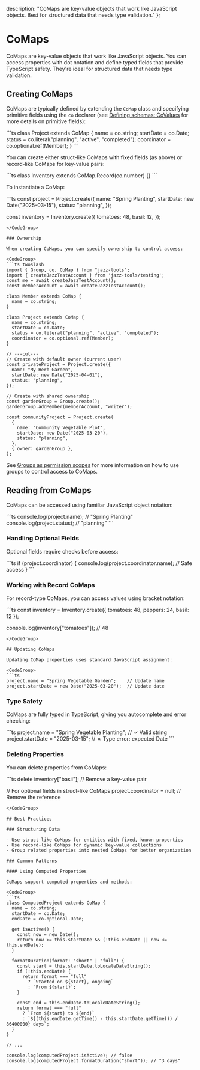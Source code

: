 
  description: "CoMaps are key-value objects that work like JavaScript objects. Best for structured data that needs type validation."
};

# CoMaps

CoMaps are key-value objects that work like JavaScript objects. You can access properties with dot notation and define typed fields that provide TypeScript safety. They're ideal for structured data that needs type validation.

## Creating CoMaps

CoMaps are typically defined by extending the `CoMap` class and specifying primitive fields using the `co` declarer (see [Defining schemas: CoValues](/docs/schemas/covalues) for more details on primitive fields):

<CodeGroup>
```ts
class Project extends CoMap {
  name = co.string;
  startDate = co.Date;
  status = co.literal("planning", "active", "completed");
  coordinator = co.optional.ref(Member);
}
```
</CodeGroup>

You can create either struct-like CoMaps with fixed fields (as above) or record-like CoMaps for key-value pairs:

<CodeGroup>
```ts
class Inventory extends CoMap.Record(co.number) {}
```
</CodeGroup>

To instantiate a CoMap:

<CodeGroup>
```ts
const project = Project.create({
  name: "Spring Planting",
  startDate: new Date("2025-03-15"),
  status: "planning",
});

const inventory = Inventory.create({
  tomatoes: 48,
  basil: 12,
});

```
</CodeGroup>

### Ownership

When creating CoMaps, you can specify ownership to control access:

<CodeGroup>
```ts twoslash
import { Group, co, CoMap } from "jazz-tools";
import { createJazzTestAccount } from 'jazz-tools/testing';
const me = await createJazzTestAccount();
const memberAccount = await createJazzTestAccount();

class Member extends CoMap {
  name = co.string;
}

class Project extends CoMap {
  name = co.string;
  startDate = co.Date;
  status = co.literal("planning", "active", "completed");
  coordinator = co.optional.ref(Member);
}

// ---cut---
// Create with default owner (current user)
const privateProject = Project.create({
  name: "My Herb Garden",
  startDate: new Date("2025-04-01"),
  status: "planning",
});

// Create with shared ownership
const gardenGroup = Group.create();
gardenGroup.addMember(memberAccount, "writer");

const communityProject = Project.create(
  {
    name: "Community Vegetable Plot",
    startDate: new Date("2025-03-20"),
    status: "planning",
  },
  { owner: gardenGroup },
);
```
</CodeGroup>

See [Groups as permission scopes](/docs/groups/intro) for more information on how to use groups to control access to CoMaps.

## Reading from CoMaps

CoMaps can be accessed using familiar JavaScript object notation:

<CodeGroup>
```ts
console.log(project.name);      // "Spring Planting"
console.log(project.status);    // "planning"
```
</CodeGroup>

### Handling Optional Fields

Optional fields require checks before access:

<CodeGroup>
```ts
if (project.coordinator) {
  console.log(project.coordinator.name);  // Safe access
}
```
</CodeGroup>

### Working with Record CoMaps

For record-type CoMaps, you can access values using bracket notation:

<CodeGroup>
```ts
const inventory = Inventory.create({
  tomatoes: 48,
  peppers: 24,
  basil: 12
});

console.log(inventory["tomatoes"]);  // 48
```
</CodeGroup>

## Updating CoMaps

Updating CoMap properties uses standard JavaScript assignment:

<CodeGroup>
```ts
project.name = "Spring Vegetable Garden";    // Update name
project.startDate = new Date("2025-03-20");  // Update date
```
</CodeGroup>

### Type Safety

CoMaps are fully typed in TypeScript, giving you autocomplete and error checking:

<CodeGroup>
```ts
project.name = "Spring Vegetable Planting";  // ✓ Valid string
project.startDate = "2025-03-15";  // ✗ Type error: expected Date
```
</CodeGroup>


### Deleting Properties

You can delete properties from CoMaps:

<CodeGroup>
```ts
delete inventory["basil"];  // Remove a key-value pair

// For optional fields in struct-like CoMaps
project.coordinator = null;  // Remove the reference
```
</CodeGroup>

## Best Practices

### Structuring Data

- Use struct-like CoMaps for entities with fixed, known properties
- Use record-like CoMaps for dynamic key-value collections
- Group related properties into nested CoMaps for better organization

### Common Patterns

#### Using Computed Properties

CoMaps support computed properties and methods:

<CodeGroup>
```ts
class ComputedProject extends CoMap {
  name = co.string;
  startDate = co.Date;
  endDate = co.optional.Date;

  get isActive() {
    const now = new Date();
    return now >= this.startDate && (!this.endDate || now <= this.endDate);
  }

  formatDuration(format: "short" | "full") {
    const start = this.startDate.toLocaleDateString();
    if (!this.endDate) {
      return format === "full"
        ? `Started on ${start}, ongoing`
        : `From ${start}`;
    }

    const end = this.endDate.toLocaleDateString();
    return format === "full"
      ? `From ${start} to ${end}`
      : `${(this.endDate.getTime() - this.startDate.getTime()) / 86400000} days`;
  }
}

// ...

console.log(computedProject.isActive); // false
console.log(computedProject.formatDuration("short")); // "3 days"
```
</CodeGroup>
